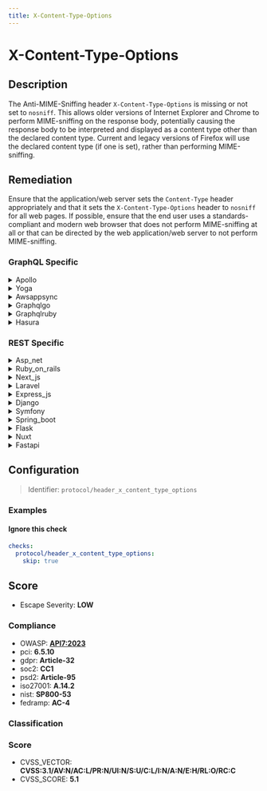 ```yaml
---
title: X-Content-Type-Options
---
```


# X-Content-Type-Options

## Description

The Anti-MIME-Sniffing header `X-Content-Type-Options` is missing or not set to `nosniff`.
This allows older versions of Internet Explorer and Chrome to perform MIME-sniffing on the response body, potentially causing the response body to be interpreted and displayed as a content type other than the declared content type. Current and legacy versions of Firefox will use the declared content type (if one is set), rather than performing MIME-sniffing.


## Remediation

Ensure that the application/web server sets the `Content-Type` header appropriately and that it sets the `X-Content-Type-Options` header to `nosniff` for all web pages.
If possible, ensure that the end user uses a standards-compliant and modern web browser that does not perform MIME-sniffing at all or that can be directed by the web application/web server to not perform MIME-sniffing.



### GraphQL Specific

<details>
    <summary>Apollo</summary>

To mitigate the risk of MIME type sniffing attacks in the Apollo framework engine, set the 'X-Content-Type-Options' header to 'nosniff' for all responses served by the server. This can be achieved by configuring the server middleware to include this header, ensuring that browsers adhere to the declared content type as specified by the 'Content-Type' header.

</details>

<details>
    <summary>Yoga</summary>

To mitigate the risk of MIME type sniffing attacks in the Yoga framework engine, ensure that the 'X-Content-Type-Options' header is set to 'nosniff' for all responses served by the server. This can typically be achieved by configuring the server settings or by including a middleware that sets this header appropriately for each outgoing response.

</details>

<details>
    <summary>Awsappsync</summary>

To mitigate the risk of MIME type sniffing which can lead to security vulnerabilities, it is recommended to set the 'X-Content-Type-Options' header to 'nosniff' in all responses served by your AWS AppSync API. This can be achieved by configuring your resolvers or using a Lambda function to set the header on HTTP responses. Ensure that your API's integration responses include the header 'X-Content-Type-Options: nosniff' to instruct browsers to strictly adhere to the declared content type.

</details>

<details>
    <summary>Graphqlgo</summary>

Set the 'X-Content-Type-Options' header to 'nosniff' in the GraphQL Go framework engine to prevent MIME type sniffing.

</details>

<details>
    <summary>Graphqlruby</summary>

Set the 'X-Content-Type-Options' header to 'nosniff' in the response to prevent MIME type sniffing.

</details>

<details>
    <summary>Hasura</summary>

Set the 'X-Content-Type-Options' header to 'nosniff' in the Hasura engine's response headers to prevent MIME type sniffing.

</details>


### REST Specific

<details>
    <summary>Asp_net</summary>

In ASP.NET, ensure that all responses sent from the server include the 'X-Content-Type-Options' HTTP header with the value 'nosniff'. This can be achieved by adding a custom HTTP header in the web.config file or by setting the header directly in your application's response headers. 'nosniff'); to your application's response pipeline.

</details>

<details>
    <summary>Ruby_on_rails</summary>

In Ruby on Rails, set the 'X-Content-Type-Options' header to 'nosniff' in your application's configuration. Add 'config.action_dispatch.default_headers.merge!({'X-Content-Type-Options' => 'nosniff'})' to 'config/application.rb' or use 'response.headers['X-Content-Type-Options'] = 'nosniff'' in your controllers to prevent MIME-sniffing vulnerabilities.

</details>

<details>
    <summary>Next_js</summary>

In your Next.js application, ensure that the `X-Content-Type-Options` header is set to `nosniff` for all responses. You can achieve this by customizing the server configuration or by using middleware in the API routes to set the header appropriately. For example, you can add a custom server middleware that sets the header like so: `res.setHeader('X-Content-Type-Options', 'nosniff');` for each incoming request.

</details>

<details>
    <summary>Laravel</summary>

In Laravel, set the 'X-Content-Type-Options' header to 'nosniff' for all responses by adding 'Header set X-Content-Type-Options "nosniff"' to your web server's configuration or by using middleware to include it in the HTTP response headers.

</details>

<details>
    <summary>Express_js</summary>

In Express.js, ensure that the 'X-Content-Type-Options' header is set to 'nosniff' for all responses. This can be achieved by using the helmet middleware, which can be installed via npm and included in your application as follows: `const helmet = require('helmet'); app.use(helmet.noSniff());`

</details>

<details>
    <summary>Django</summary>

In your Django application, ensure that the 'X-Content-Type-Options' header is set to 'nosniff' for all responses. This can be achieved by using the 'SecurityMiddleware' provided by Django, which sets this header by default. To enable the middleware, add 'django.middleware.security.SecurityMiddleware' to the 'MIDDLEWARE' setting in your settings.py file. If you have custom response handling, you can also set the header manually by adding 'response['X-Content-Type-Options'] = 'nosniff'' to your HttpResponse objects.

</details>

<details>
    <summary>Symfony</summary>

In Symfony, ensure that the 'X-Content-Type-Options' header is set to 'nosniff' for all responses. This can be achieved by adding a response header in your controller or by using an event listener to set the header globally. For example, in your controller, you can use '	extbackslash Symfony	extbackslash Component	extbackslash HttpFoundation	extbackslash Response' to set the header like so: '	extbackslash$ response->headers->set('X-Content-Type-Options', 'nosniff');'. Alternatively, create an event listener for 'kernel.response' and set the header for each response sent by the application.

</details>

<details>
    <summary>Spring_boot</summary>

In Spring Boot applications, ensure that the 'X-Content-Type-Options' header is set to 'nosniff' for all responses. This can be achieved by configuring the security headers in the SecurityConfig class using the HttpSecurity object, or by implementing a custom filter that adds this header to every response.

</details>

<details>
    <summary>Flask</summary>

In Flask, set the 'X-Content-Type-Options' header to 'nosniff' for all responses by adding the following line to your view functions or by using a response middleware: 'response.headers['X-Content-Type-Options'] = 'nosniff'.

</details>

<details>
    <summary>Nuxt</summary>

In your Nuxt.js application, ensure that the `X-Content-Type-Options` header is set to `nosniff` for all responses. You can achieve this by using the `@nuxtjs/helmet` module, which sets security-related headers. After installing the module, add `'@nuxtjs/helmet'` to the `modules` section of your `nuxt.config.js` file, and configure it to include the `X-Content-Type-Options` header by setting `helmet: { contentSecurityPolicy: false, xContentTypeOptions: 'nosniff' }` in the same file.

</details>

<details>
    <summary>Fastapi</summary>

In FastAPI, ensure that all responses include the 'X-Content-Type-Options' header with the value 'nosniff'. This can be achieved by using FastAPI's middleware to add this header to all outgoing responses. For example, you can create a middleware function that sets the 'X-Content-Type-Options' header to 'nosniff' and add it to your FastAPI application instance using the 'app.add_middleware' method.

</details>

## Configuration

> Identifier: `protocol/header_x_content_type_options`



### Examples



#### Ignore this check

```yaml
checks:
  protocol/header_x_content_type_options:
    skip: true
```




## Score

- Escape Severity: **<span className="low-severity">LOW</span>**

### Compliance

- OWASP: **[API7:2023](https://github.com/OWASP/API-Security/blob/master/editions/2023/en/0xa7-server-side-request-forgery.md)**
- pci: **6.5.10**
- gdpr: **Article-32**
- soc2: **CC1**
- psd2: **Article-95**
- iso27001: **A.14.2**
- nist: **SP800-53**
- fedramp: **AC-4**

### Classification






### Score

- CVSS_VECTOR: **CVSS:3.1/AV:N/AC:L/PR:N/UI:N/S:U/C:L/I:N/A:N/E:H/RL:O/RC:C**
- CVSS_SCORE: **5.1**

